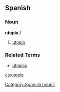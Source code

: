 == Spanish ==
=== Noun ===
'''utopía''' ''f''
# [[utopia]]

=== Related Terms ===
*[[utópico]]
[[Category:Spanish nouns]]

[[es:utopía]]